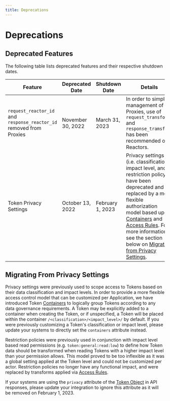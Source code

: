 ```yaml
---
title: Deprecations
---
```


# Deprecations

## Deprecated Features

The following table lists deprecated features and their respective shutdown dates.

| Feature                                                             | Deprecated Date   | Shutdown Date    | Details                                                                                                                                                                                                                                                                                                                                                                                                         |
| ------------------------------------------------------------------- | ----------------- | ---------------- | --------------------------------------------------------------------------------------------------------------------------------------------------------------------------------------------------------------------------------------------------------------------------------------------------------------------------------------------------------------------------------------------------------------- |
| `request_reactor_id` and `response_reactor_id` removed from Proxies | November 30, 2022 | March 31, 2023   | In order to simplify management of Proxies, use of `request_transform` and `response_tramsform` has been recommended over Reactors.                                                                                                                                                                                                                                                                             |
| Token Privacy Settings                                              | October 13, 2022  | February 1, 2023 | Privacy settings (i.e. classification, impact level, and restriction policy) have been deprecated and replaced by a more flexible authorization model based upon [Containers](/docs/concepts/what-are-containers) and [Access Rules](/docs/concepts/access-controls#what-are-access-rules). For more information, see the section below on [Migrating from Privacy Settings](#migrating-from-privacy-settings). |

## Migrating From Privacy Settings

Privacy settings were previously used to scope access to Tokens based on their data classification and impact levels.
In order to provide a more flexible access control model that can be customized per Application, we have introduced
Token [Containers](/docs/concepts/what-are-containers)
to logically group Tokens according to any data governance requirements. A Token may be explicitly added to a container
when creating the Token, or if unspecified, a Token will be placed within the container `/<classification>/<impact_level>/`
by default. If you were previously customizing a Token's classification or impact level, please update your systems to
directly set the `containers` attribute instead.

Restriction policies were previously used in conjunction with impact level based read
permissions (e.g. `token:general:read:low`) to define how Token data should be transformed when reading Tokens with
a higher impact level than your permission allows. This model proved to be too inflexible as it was a global setting
applied at the Token level and could not be customized per actor. Restriction policies no longer have any functional
impact, and were replaced by transforms applied via [Access Rules](/docs/concepts/access-controls#what-are-access-rules).

If your systems are using the `privacy` attribute of the [Token Object](/docs/api/tokens#token-object) in API responses, please
update your integration to ignore this attribute as it will be removed on February 1, 2023.
